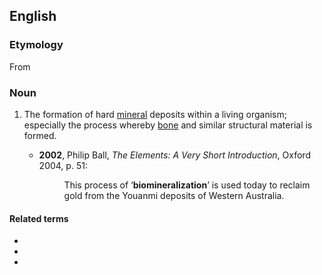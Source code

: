 ==English==
{{wikipedia}}

===Etymology===
From {{prefix|en|bio|mineralization}}

===Noun===
{{en-noun|~}}

# {{lb|en|biochemistry}} The formation of hard [[mineral]] deposits within a living organism; especially the process whereby [[bone]] and similar structural material is formed.
#* '''2002''', Philip Ball, ''The Elements: A Very Short Introduction'', Oxford 2004, p. 51:
#*: This process of ‘'''biomineralization'''’ is used today to reclaim gold from the Youanmi deposits of Western Australia.

====Related terms====
* {{l|en|biomineral}}
* {{l|en|biomineralize}}
* {{l|en|biomineralogy}}